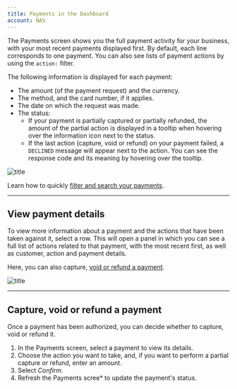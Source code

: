 ```yaml
---
title: Payments in the Dashboard
account: NAS
---
```


The Payments screen shows you the full payment activity for your business, with your most recent payments displayed first. By default, each line corresponds to one payment. You can also see lists of payment actions by using the `action:` filter.

The following information is displayed for each payment:

- The amount (of the payment request) and the currency.
- The method, and the card number, if it applies.
- The date on which the request was made.
- The status:
    - If your payment is partially captured or partially refunded, the amount of the partial action is displayed in a tooltip when hovering over the information icon next to the status.
    - If the last action (capture, void or refund) on your payment failed, a `DECLINED` message will appear next to the action. You can see the response code and its meaning by hovering over the tooltip.

![title](/NAS/Dashboard/Track_and_manage_payments/payments_screen.png)

<TipBox>

Learn how to quickly [filter and search your payments](/dashboard/track-and-manage-payments/filter-payments).

</TipBox>

---

## View payment details

To view more information about a payment and the actions that have been taken against it, select a row. This will open a panel in which you can see a full list of actions related to that payment, with the most recent first, as well as customer, action and payment details.

Here, you can also capture, [void or refund a payment](/dashboard/track-and-manage-payments#Trackandmanagepayments-paymentactions).

![title](/NAS/Dashboard/Track_and_manage_payments/payment_details_panel.png)

---

## Capture, void or refund a payment

Once a payment has been authorized, you can decide whether to capture, void or refund it.

1. In the Payments screen, select a payment to view its details.
2. Choose the action you want to take, and, if you want to perform a partial capture or refund, enter an amount.
3. Select _Confirm_.
4. Refresh the Payments scree* to update the payment's status.